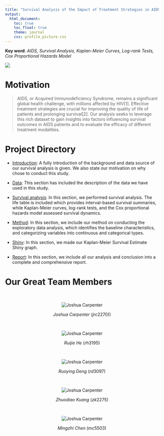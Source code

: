 ```yaml
---
title: "Survival Analysis of the Impact of Treatment Strategies in AIDS patients"
output: 
  html_document:
    toc: true
    toc_float: true
    theme: journal
    css: profile_picture.css
---
```



**Key word**: *AIDS, Survival Analysis, Kaplan-Meier Curves, Log-rank Tests, Cox Proportional Hazards Model*


![](images/homepage.jpg)


# **Motivation**

> AIDS, or Acquired Immunodeficiency Syndrome, remains a significant global health challenge, with millions affected by HIV[1]. Effective treatment strategies are crucial for improving the quality of life of patients and prolonging survival[2]. Our analysis seeks to leverage this rich dataset to gain insights into factors influencing survival outcomes in AIDS patients and to evaluate the efficacy of different treatment modalities.

# **Project Directory**

* [Introduction](Introduction.html): A fully introduction of the background and data source of our survival analysis is given. We also state our motivation on why chose to conduct this study.

* [Data](Data.html): This section has included the description of the data we have used in this study.

* [Survival analysis](survival-analysis.html): In this section, we performed survival analysis. The life table is included which provides interval-based survival summaries, while Kaplan-Meier curves, log-rank tests, and the Cox proportional hazards model assessed survival dynamics.

* [Method](Method.html): In this section, we include our method on conducting the exploratory data analysis, which identifies the baseline characteristics, and categorizing variables into continuous and categorical types.

* [Shiny](https://mingzhicumc.shinyapps.io/shiny_dashboard_template/): In this section, we made our Kaplan-Meier Survival Estimate Shiny graph.

* [Report](Report.html): In this section, we include all our analysis and conclusion into a complete and comprehensive report.




# Our Great Team Members

\ \par
<center>

<img src="./images/joshua.jpg" alt = "Joshua Carpenter" class = "profile-pic">

$$Joshua\ Carpenter\ (jrc2270))$$

\ \par
<img src="./images/ruijiehe.jpg" alt = "Joshua Carpenter" class = "profile-pic">

$$Ruijie\ He\ (rh3195)$$

\ \par
<img src="./images/ruoyingdeng.jpg" alt = "Joshua Carpenter" class = "profile-pic">

$$Ruoying\ Deng\ (rd3097)$$

\ \par
<img src="./images/zhuodiaokuang.jpg" alt = "Joshua Carpenter" class = "profile-pic">

$$Zhuodiao\ Kuang\ (zk2275)$$

\ \par
<img src="./images/mingzhichen.jpg" alt = "Joshua Carpenter" class = "profile-pic">

$$Mingzhi\ Chen\ (mc5503)$$
<center>
